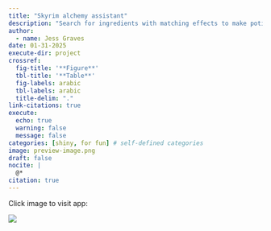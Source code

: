 ```yaml
---
title: "Skyrim alchemy assistant"
description: "Search for ingredients with matching effects to make potions."
author:
  - name: Jess Graves
date: 01-31-2025
execute-dir: project
crossref:
  fig-title: '**Figure**'
  tbl-title: '**Table**'
  fig-labels: arabic
  tbl-labels: arabic
  title-delim: "."
link-citations: true
execute:
  echo: true
  warning: false
  message: false
categories: [shiny, for fun] # self-defined categories
image: preview-image.png
draft: false  
nocite: |
  @*
citation: true
---
```


Click image to visit app:

[![](preview-image.png){fig-align="center"}](https://jessgraves.shinyapps.io/skyrim-ingredients/)
